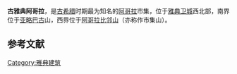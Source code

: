 {{Infobox ancient site
  |name =  古雅典阿哥拉
  |native_name = {{lang|el|Αρχαία Αγορά της Αθήνας}}
  |alternate_name = 雅典论坛
  |image = 
  |imagealttext = 
  |caption = 
  |map_caption = 所在位置
  |map_type = Greece
  |map_alt = 
  |latitude = 37.975
  |longitude = 23.723
  |location = 希腊
  |region = [[阿提卡|阿提卡]]
  |coordinates = {{coord|37|58|30|N|23|43|21|E|region:GR_type:landmark_scale:4000}}
  |type =
  |part_of =
  |length = 
  |width = 
  |area = 
  |height = 
  |builder = 
  |material = [[大理石|大理石]]
  |built = 公元前6世纪
  |abandoned = 
  |epochs = [[古典时代|古典时代]]
  |cultures = [[古希腊|古希腊]]
  |dependency_of = 
  |occupants =
  |event = 
  |excavations = 1931年至今
  |archaeologists = [[雅典美国古典研究学校|雅典美国古典研究学校]]
  |condition = 已毁
  |ownership = 公共
  |management = 希腊文化部
  |website = <!-- {{URL|example.com}} -->
  |notes = 
}}'''古雅典阿哥拉'''，是[[古希腊|古希腊]]时期最为知名的[[阿哥拉|阿哥拉]]市集，位于[[雅典卫城|雅典卫城]]西北部，南界位于[[亚略巴古|亚略巴古]]山，西界位于[[阿哥拉比邻山|阿哥拉比邻山]]（亦称作市集山）。


==参考文献==
{{reflist}}
{{雅典地标}}
{{古希臘}}
[[Category:雅典建筑|Category:雅典建筑]]